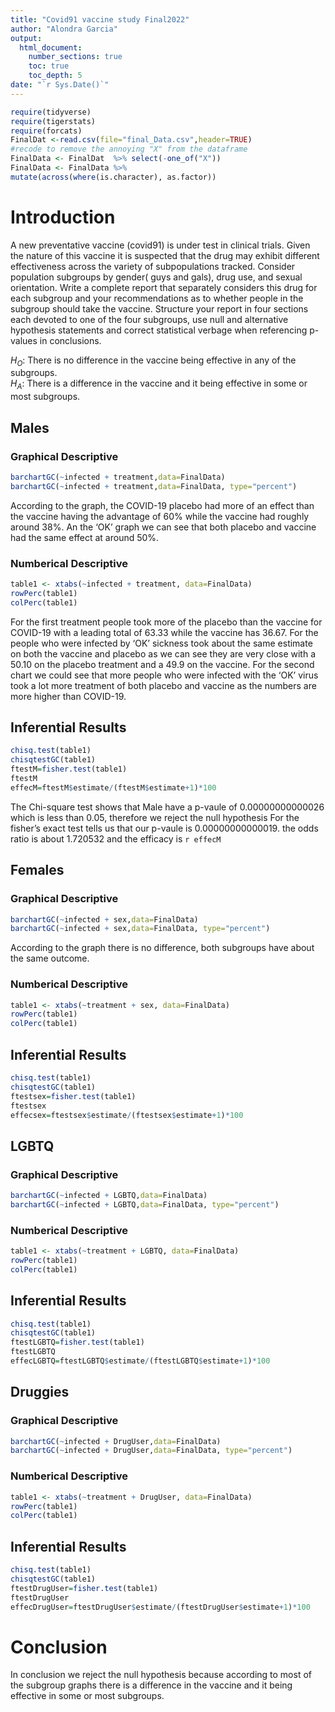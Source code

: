 ```yaml
---
title: "Covid91 vaccine study Final2022"
author: "Alondra Garcia"
output: 
  html_document:
    number_sections: true
    toc: true
    toc_depth: 5
date: "`r Sys.Date()`" 
---
```


```r
require(tidyverse)
require(tigerstats)
require(forcats)
FinalDat <-read.csv(file="final_Data.csv",header=TRUE)
#recode to remove the annoying "X" from the dataframe
FinalData <- FinalDat  %>% select(-one_of("X"))
FinalData <- FinalData %>%
mutate(across(where(is.character), as.factor))
```

# Introduction

A new  preventative vaccine (covid91) is under test in clinical trials. Given the nature of this vaccine it is suspected that the drug may exhibit different effectiveness across the variety of subpopulations tracked. Consider population subgroups by gender( guys and gals), drug use, and sexual orientation. Write a complete report that separately considers this drug for each subgroup and your recommendations as to whether people in the subgroup should take the vaccine. Structure your report in four sections each devoted to one of the four subgroups, use null and alternative hypothesis statements and correct statistical verbage when referencing p-values in conclusions.

$H_O$: There is no difference in the vaccine being effective in any of the subgroups.   
$H_A$: There is a difference in the vaccine and it being effective in some or most subgroups.


## Males

### Graphical Descriptive

```r
barchartGC(~infected + treatment,data=FinalData)
barchartGC(~infected + treatment,data=FinalData, type="percent")
```

According to the graph, the COVID-19 placebo had more of an effect than the vaccine having the advantage of 60% while the vaccine had roughly around 38%. An the 'OK' graph we can see that both placebo and vaccine had the same effect at around 50%.

### Numberical Descriptive

```r
table1 <- xtabs(~infected + treatment, data=FinalData)
rowPerc(table1)
colPerc(table1)
```

For the first treatment people took more of the placebo than the vaccine for COVID-19 with a leading total of 63.33 while the vaccine has 36.67. For the people who were infected by 'OK' sickness took about the same estimate on both the vaccine and placebo as we can see they are very close with a 50.10 on the placebo treatment and a 49.9 on the vaccine. For the second chart we could see that more people who were infected with the 'OK' virus took a lot more treatment of both placebo and vaccine as the numbers are more higher than COVID-19.

## Inferential Results

```r
chisq.test(table1)
chisqtestGC(table1)
ftestM=fisher.test(table1)
ftestM
effecM=ftestM$estimate/(ftestM$estimate+1)*100
```

The Chi-square test shows that Male have a p-vaule of 0.00000000000026 which is less than 0.05, therefore we reject the null hypothesis 
For the fisher's exact test tells us that our p-vaule is 0.00000000000019.
the odds ratio is about 1.720532 and the efficacy is `r effecM`


## Females

### Graphical Descriptive

```r
barchartGC(~infected + sex,data=FinalData)
barchartGC(~infected + sex,data=FinalData, type="percent")
```

According to the graph there is no difference, both subgroups have about the same outcome.

### Numberical Descriptive

```r
table1 <- xtabs(~treatment + sex, data=FinalData)
rowPerc(table1)
colPerc(table1)
```

## Inferential Results

```r
chisq.test(table1)
chisqtestGC(table1)
ftestsex=fisher.test(table1)
ftestsex
effecsex=ftestsex$estimate/(ftestsex$estimate+1)*100
```

## LGBTQ

### Graphical Descriptive

```r
barchartGC(~infected + LGBTQ,data=FinalData)
barchartGC(~infected + LGBTQ,data=FinalData, type="percent")
```

### Numberical Descriptive

```r
table1 <- xtabs(~treatment + LGBTQ, data=FinalData)
rowPerc(table1)
colPerc(table1)
```

## Inferential Results

```r
chisq.test(table1)
chisqtestGC(table1)
ftestLGBTQ=fisher.test(table1)
ftestLGBTQ
effecLGBTQ=ftestLGBTQ$estimate/(ftestLGBTQ$estimate+1)*100
```

## Druggies

### Graphical Descriptive

```r
barchartGC(~infected + DrugUser,data=FinalData)
barchartGC(~infected + DrugUser,data=FinalData, type="percent")
```

### Numberical Descriptive

```r
table1 <- xtabs(~treatment + DrugUser, data=FinalData)
rowPerc(table1)
colPerc(table1)
```

## Inferential Results

```r
chisq.test(table1)
chisqtestGC(table1)
ftestDrugUser=fisher.test(table1)
ftestDrugUser
effecDrugUser=ftestDrugUser$estimate/(ftestDrugUser$estimate+1)*100
```

# Conclusion

In conclusion we reject the null hypothesis because according to most of the subgroup graphs there is a difference in the vaccine and it being effective in some or most subgroups.
